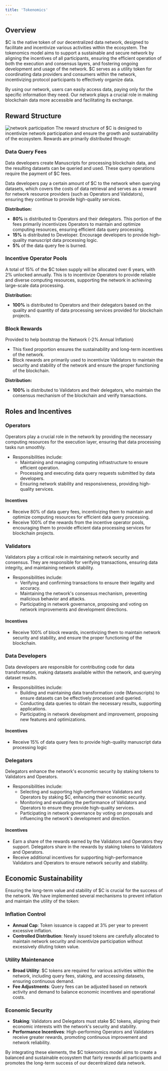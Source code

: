 ```yaml
---
title: 'Tokenomics'
---
```

## **Overview**

\$C is the native token of our decentralized data network, designed to facilitate and incentivize various activities within the ecosystem. The tokenomics model aims to support a sustainable and secure network by aligning the incentives of all participants, ensuring the efficient operation of both the execution and consensus layers, and fostering ongoing development and usage of the network. $C serves as a utility token for coordinating data providers and consumers within the network, incentivizing protocol participants to effectively organize data.

By using our network, users can easily access data, paying only for the specific information they need. Our network plays a crucial role in making blockchain data more accessible and facilitating its exchange.

## **Reward Structure**
![network participation](../images/tokenomic.png)
The reward structure of $C is designed to incentivize network participation and ensure the growth and sustainability of the ecosystem. Rewards are primarily distributed through:

### **Data Query Fees**
Data developers create Manuscripts for processing blockchain data, and the resulting datasets can be queried and used. These query operations require the payment of $C fees.

Data developers pay a certain amount of $C to the network when querying datasets, which covers the costs of data retrieval and serves as a reward for network resource providers (such as Operators and Validators), ensuring they continue to provide high-quality services.

**Distribution:**
- **80%** is distributed to Operators and their delegators. This portion of the fees primarily incentivizes Operators to maintain and optimize computing resources, ensuring efficient data query processing.
- **15%** is distributed to Developer. Encourage developers to provide high-quality manuscript data processing logic.
- **5%** of the data query fee is burned.

### **Incentive Operator Pools**
A total of 15% of the $C token supply will be allocated over 6 years, with 2% unlocked annually. This is to incentivize Operators to provide reliable and diverse computing resources, supporting the network in achieving large-scale data processing.

**Distribution:**
- **100%** is distributed to Operators and their delegators based on the quality and quantity of data processing services provided for blockchain projects.

### **Block Rewards**
Provided to help bootstrap the Network (-2% Annual Inflation)

- This fixed proportion ensures the sustainability and long-term incentives of the network.
- Block rewards are primarily used to incentivize Validators to maintain the security and stability of the network and ensure the proper functioning of the blockchain.

**Distribution:**
- **100%** is distributed to Validators and their delegators, who maintain the consensus mechanism of the blockchain and verify transactions.

## **Roles and Incentives**

### **Operators**
Operators play a crucial role in the network by providing the necessary computing resources for the execution layer, ensuring that data processing tasks run smoothly.

- Responsibilities include:
    - Maintaining and managing computing infrastructure to ensure efficient operation.
    - Processing and executing data query requests submitted by data developers.
    - Ensuring network stability and responsiveness, providing high-quality services.

#### **Incentives**

- Receive 80% of data query fees, incentivizing them to maintain and optimize computing resources for efficient data query processing.
- Receive 100% of the rewards from the incentive operator pools, encouraging them to provide efficient data processing services for blockchain projects.

### **Validators**
Validators play a critical role in maintaining network security and consensus. They are responsible for verifying transactions, ensuring data integrity, and maintaining network stability.

- Responsibilities include:
    - Verifying and confirming transactions to ensure their legality and accuracy.
    - Maintaining the network's consensus mechanism, preventing malicious behavior and attacks.
    - Participating in network governance, proposing and voting on network improvements and development directions.

#### **Incentives**
- Receive 100% of block rewards, incentivizing them to maintain network security and stability, and ensure the proper functioning of the blockchain.

### **Data Developers**
Data developers are responsible for contributing code for data transformation, making datasets available within the network, and querying dataset results.

- Responsibilities include:
    - Building and maintaining data transformation code (Manuscripts) to ensure datasets can be effectively processed and queried.
    - Conducting data queries to obtain the necessary results, supporting applications.
    - Participating in network development and improvement, proposing new features and optimizations.

#### **Incentives**
- Receive 15% of data query fees to provide high-quality manuscript data processing logic

### **Delegators**
Delegators enhance the network's economic security by staking tokens to Validators and Operators.

- Responsibilities include:
    - Selecting and supporting high-performance Validators and Operators by staking $C, enhancing their economic security.
    - Monitoring and evaluating the performance of Validators and Operators to ensure they provide high-quality services.
    - Participating in network governance by voting on proposals and influencing the network's development and direction.

#### **Incentives**

- Earn a share of the rewards earned by the Validators and Operators they support. Delegators share in the rewards by staking tokens to Validators and Operators.
- Receive additional incentives for supporting high-performance Validators and Operators to ensure network security and stability.

## **Economic Sustainability**

Ensuring the long-term value and stability of $C is crucial for the success of the network. We have implemented several mechanisms to prevent inflation and maintain the utility of the token:

### **Inflation Control**

- **Annual Cap**: Token issuance is capped at 3% per year to prevent excessive inflation.
- **Controlled Distribution**: Newly issued tokens are carefully allocated to maintain network security and incentivize participation without excessively diluting token value.

### **Utility Maintenance**

- **Broad Utility**: $C tokens are required for various activities within the network, including query fees, staking, and accessing datasets, ensuring continuous demand.
- **Fee Adjustments**: Query fees can be adjusted based on network activity and demand to balance economic incentives and operational costs.

### **Economic Security**

- **Staking**: Validators and Delegators must stake $C tokens, aligning their economic interests with the network's security and stability.
- **Performance Incentives**: High-performing Operators and Validators receive greater rewards, promoting continuous improvement and network reliability.

By integrating these elements, the $C tokenomics model aims to create a balanced and sustainable ecosystem that fairly rewards all participants and promotes the long-term success of our decentralized data network.